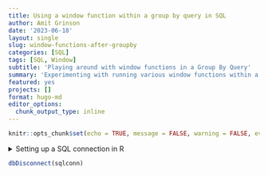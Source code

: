 ```yaml
---
title: Using a window function within a group by query in SQL
author: Amit Grinson
date: '2023-06-18'
layout: single
slug: window-functions-after-groupby
categories: [SQL]
tags: [SQL, Window]
subtitle: 'Playing around with window functions in a Group By Query'
summary: 'Experimenting with running various window functions within a SQL aggregation query. Using a few examples we learn about the two operations, highlighting the order of operations and some unintended uses of window functions'
featured: yes
projects: []
format: hugo-md
editor_options: 
  chunk_output_type: inline
---
```


```r
knitr::opts_chunk$set(echo = TRUE, message = FALSE, warning = FALSE, eval = TRUE)
```


<details>
<summary>Setting up a SQL connection in R</summary>

I write my blog using the [Rstudio IDE](https://posit.co/). Since we'll be writing SQL in this post, we need to set up a local SQL connection. We're basically connecting to our local RDBMS, here MSSQL, and to a database I setup earlier.

```r
library(odbc)
library(DBI)

sqlconn <- dbConnect(odbc(),
                      Driver = "SQL Server",
                      Server = "localhost\\SQLEXPRESS",
                      Database = "recursion")
```

We also need to load the data for this post to the database. It's only needed once and we can do it in R as follows:

```r
dat <- read.csv('content/blog/recursive-cte/payments.csv', colClasses = c('numeric', 'character', 'character', 'numeric', 'Date'))

dbWriteTable(conn = sqlconn, 'payments', dat, field.types = c(payment_id = 'INT', payer = 'VARCHAR(10)', 
                                                  receiver = 'VARCHAR(10)', amount = 'INT',
                                                  payment_date = 'DATE'), overwrite = TRUE)
```


</details>

```r
dbDisconnect(sqlconn)
```

